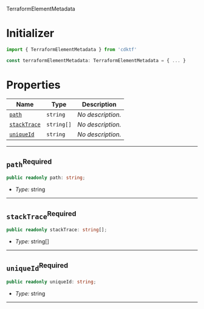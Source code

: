  TerraformElementMetadata <a name="TerraformElementMetadata" id="cdktf.TerraformElementMetadata"></a>

# Initializer <a name="Initializer" id="cdktf.TerraformElementMetadata.Initializer"></a>

```typescript
import { TerraformElementMetadata } from 'cdktf'

const terraformElementMetadata: TerraformElementMetadata = { ... }
```

# Properties <a name="Properties" id="Properties"></a>

| **Name** | **Type** | **Description** |
| --- | --- | --- |
| <code><a href="#cdktf.TerraformElementMetadata.property.path">path</a></code> | <code>string</code> | *No description.* |
| <code><a href="#cdktf.TerraformElementMetadata.property.stackTrace">stackTrace</a></code> | <code>string[]</code> | *No description.* |
| <code><a href="#cdktf.TerraformElementMetadata.property.uniqueId">uniqueId</a></code> | <code>string</code> | *No description.* |

---

## `path`<sup>Required</sup> <a name="path" id="cdktf.TerraformElementMetadata.property.path"></a>

```typescript
public readonly path: string;
```

- *Type:* string

---

## `stackTrace`<sup>Required</sup> <a name="stackTrace" id="cdktf.TerraformElementMetadata.property.stackTrace"></a>

```typescript
public readonly stackTrace: string[];
```

- *Type:* string[]

---

## `uniqueId`<sup>Required</sup> <a name="uniqueId" id="cdktf.TerraformElementMetadata.property.uniqueId"></a>

```typescript
public readonly uniqueId: string;
```

- *Type:* string

---
